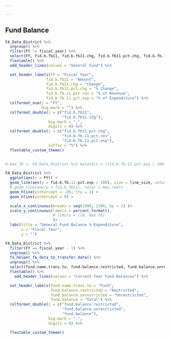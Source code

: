 ```yaml
---

---
```


## Fund Balance

```r


FA_Data_District %>%
  ungroup() %>% 
  filter(FY != fiscal.year) %>% 
  select(FY, fid.b.fb11, fid.b.fb11.chg, fid.b.fb11.pct.chg, fid.b.fb.11.pct.rev, fid.b.fb.11.pct.exp) %>%  
  flextable() %>% 
  add_header_lines(values = "General Fund") %>% 

  set_header_labels(FY = "Fiscal Year",
                  fid.b.fb11 = "Amount",
                  fid.b.fb11.chg = "Change",
                  fid.b.fb11.pct.chg = "% Change",
                  fid.b.fb.11.pct.rev = "% of Revenue",
                  fid.b.fb.11.pct.exp = "% of Expenditure") %>% 
  colformat_num(j = "FY",
                big.mark = "") %>%
  colformat_double(j = c("fid.b.fb11", 
                         "fid.b.fb11.chg"), 
                   big.mark = ",",
                   digits = 0) %>%
  colformat_double(j = c("fid.b.fb11.pct.chg", 
                         "fid.b.fb.11.pct.rev", 
                         "fid.b.fb.11.pct.exp"), 
                   suffix = "%") %>% 
  flextable_custom_theme()
 

```


```r

# max_fb <- FA_Data_District %>% mutate(x = (fid.b.fb.11.pct.exp / 100)+ .03) %>% pull()

FA_Data_District %>% 
  ggplot(aes(x = FY)) + 
  geom_line(aes(y = fid.b.fb.11.pct.exp / 100), size = line_size, color = mea_gray) +
  # geom_line(aes(y = fid.b.fb11), color = mea_red)+
  geom_hline(yintercept = .05, lty = 2) +
  geom_hline(yintercept = 0) +

  scale_x_continuous(breaks = seq(1990, 2100, by = 1) )+
  scale_y_continuous(labels = percent_format(), 
                     # limits = c(0, max_fb)
                     )+
  labs(title = "General Fund Balance % Expenditure",
       x = "Fiscal Year",
       y = "")

```



\newpage



```r


FA_Data_District %>% 
  filter(FY == fiscal.year - 1) %>% 
  ungroup() %>% 
  fa_helper_fa_data_to_transfer_data() %>% 
  ungroup() %>% 
  select(fund.name.trans.to, fund.balance.restricted, fund.balance.unrestricted, fund.balance) %>% 
  flextable() %>% 
    add_header_lines(values = "Current Year Fund Balances") %>% 

  set_header_labels(fund.name.trans.to = "Fund",
                    fund.balance.restricted = "Restricted",
                    fund.balance.unrestricted = "Unrestricted",
                    fund.balance = "Total") %>% 
  colformat_double(j = c("fund.balance.restricted", 
                         "fund.balance.unrestricted",
                         "fund.balance"), 
                   big.mark = ",",
                   digits = 0) %>%

  flextable_custom_theme()





```




